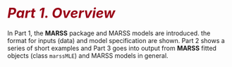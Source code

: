 # <i style="font-size: 110%; color:#990017;">Part 1. Overview</i> {- #part1}

In Part 1, the **MARSS** package and MARSS models are introduced. the format for inputs (data) and model specification are shown. Part 2 shows a series of short examples and Part 3 goes into output from **MARSS** fitted objects (class `marssMLE`) and MARSS models in general.